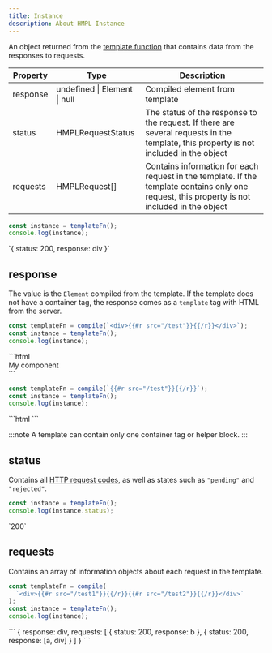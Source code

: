 ```yaml
---
title: Instance
description: About HMPL Instance
---
```



An object returned from the [template function](/functions/template) that contains data from the responses to requests.

| Property | Type                         | Description                                                                                                                                   |
| -------- | ---------------------------- | --------------------------------------------------------------------------------------------------------------------------------------------- |
| response | undefined \| Element \| null | Compiled element from template                                                                                                                |
| status   | HMPLRequestStatus            | The status of the response to the request. If there are several requests in the template, this property is not included in the object         |
| requests | HMPLRequest[]                | Contains information for each request in the template. If the template contains only one request, this property is not included in the object |

```javascript
const instance = templateFn();
console.log(instance);
```

<Preview>

<div slot="preview">
`{ status: 200, response: div }`
</div>

</Preview>

## response

The value is the `Element` compiled from the template. If the template does not have a container tag, the response comes as a `template` tag with HTML from the server.


<Tabs syncKey="response">
<TabItem label="With container tag">

```javascript
const templateFn = compile(`<div>{{#r src="/test"}}{{/r}}</div>`);
const instance = templateFn();
console.log(instance);
```

<Preview>

<div slot="preview">
  ```html
  <div>
    <span>My component</span>
  </div>
  ```
</div>

</Preview>

</TabItem>
<TabItem label="Without container tag">

```javascript
const templateFn = compile(`{{#r src="/test"}}{{/r}}`);
const instance = templateFn();
console.log(instance);
```

<Preview>

<div slot="preview">
  ```html
  <template>
    <span>My component</span>
  </template>
  ```
</div>

</Preview>

</TabItem>
</Tabs>

:::note
A template can contain only one container tag or helper block.
:::

## status

Contains all [HTTP request codes](https://developer.mozilla.org/en-US/docs/Web/HTTP/Reference/Status), as well as states such as `"pending"` and `"rejected"`.

```javascript
const instance = templateFn();
console.log(instance.status);
```

<Preview>

<div slot="preview">`200`</div>

</Preview>

## requests

Contains an array of information objects about each request in the template.

```javascript
const templateFn = compile(
  `<div>{{#r src="/test1"}}{{/r}}{{#r src="/test2"}}{{/r}}</div>`
);
const instance = templateFn();
console.log(instance);
```

<Preview>

<div slot="preview">
```
{ 
    response: div,
    requests: [
        { status: 200, response: b },
        { status: 200, response: [a, div] }
    ]
}
```
</div>

</Preview>
